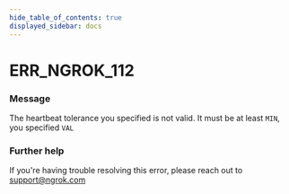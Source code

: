```yaml
---
hide_table_of_contents: true
displayed_sidebar: docs
---
```



# ERR_NGROK_112

### Message
The heartbeat tolerance you specified is not valid.
It must be at least `MIN`, you specified `VAL`

<ErrorDetails error='err_ngrok_112' />


### Further help
If you're having trouble resolving this error, please reach out to [support@ngrok.com](mailto:support@ngrok.com?subject=Help%20with%20ERR_NGROK_112)

